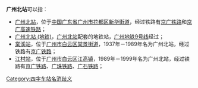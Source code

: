 '''广州北站'''可以指：

* [[广州北站|广州北站]]，位于[[中华人民共和国|中国]][[广东省|广东省]][[广州市|广州市]][[花都区|花都区]][[新华街道_(广州市)|新华街道]]，经过铁路有[[京广铁路|京广铁路]]和[[京广高速铁路|京广高速铁路]]；
* [[广州北站_(地铁)|广州北站 (地铁)]]，[[广州北站|广州北站]]配套的地铁站，[[广州地铁9号线|广州地铁9号线]]经过；
* [[棠溪站|棠溪站]]，位于[[廣州市|广州市]][[白云区_(广州市)|白云区]][[棠景街道|棠景街道]]，1937年－1989年名为广州北站，经过铁路有[[京广铁路|京广铁路]]；
* [[江村站|江村站]]，位于[[广州市|广州市]][[白云区_(广州市)|白云区]][[江高镇|江高镇]]，1989年－1999年名为广州北站，经过铁路有[[京广铁路|京广铁路]]、[[广珠铁路|广珠铁路]]、[[广石线|广石铁路]]；

{{disamb}}
{{DEFAULTSORT:G}}
[[Category:四字车站名消歧义|Category:四字车站名消歧义]]